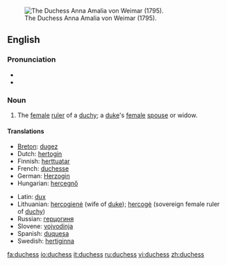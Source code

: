 [[Image:Anna Amalie.jpg|thumb|right|The Duchess Anna Amalia von Weimar (1795).]]
==English==

===Pronunciation===
*{{IPA|/ˈdʌ.tʃəs/}}
*{{SAMPA|/"dV.tS@s/}}

===Noun===
{{en-noun|es}}

# The [[female]] [[ruler]] of a [[duchy]]; a [[duke]]'s [[female]] [[spouse]] or widow.

====Translations====
{{top}}
*[[Breton]]: [[dugez]] {{f}}
*Dutch: [[hertogin]] {{f}}
*Finnish: [[herttuatar]]
*French: [[duchesse]] {{f}}
*German: [[Herzogin]] {{f}}
*Hungarian: [[hercegnő]]
{{mid}}
*Latin: [[dux]] {{f}}
*Lithuanian: [[hercogienė]] {{f}} (wife of [[duke]]); [[hercogė]] {{f}} (sovereign female ruler of [[duchy]])
*Russian: [[герцогиня]] {{f}}
*Slovene: [[vojvodinja]] {{f}}
*Spanish: [[duquesa]] {{f}}
*Swedish: [[hertiginna]]
{{bottom}}

[[fa:duchess]]
[[io:duchess]]
[[it:duchess]]
[[ru:duchess]]
[[vi:duchess]]
[[zh:duchess]]